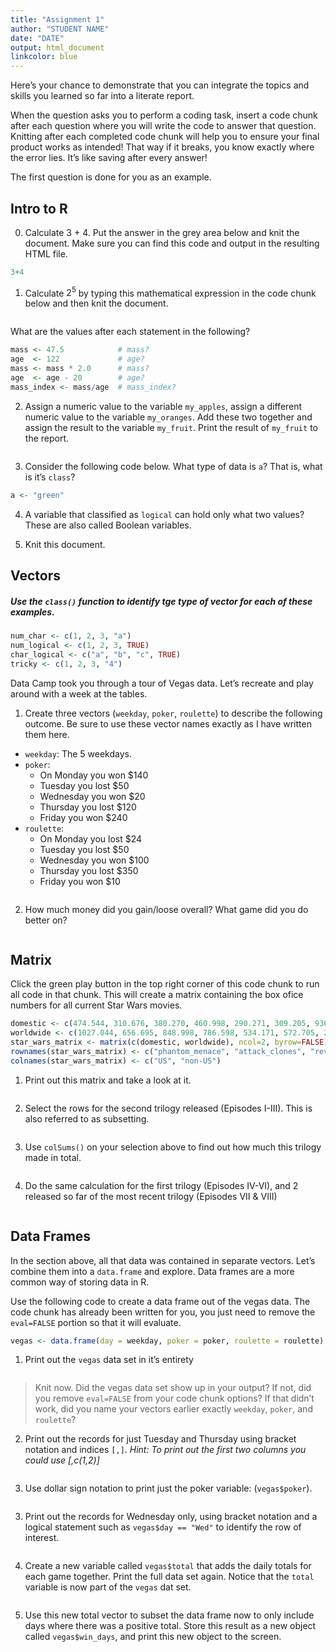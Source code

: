 ```yaml
---
title: "Assignment 1"
author: "STUDENT NAME"
date: "DATE"
output: html_document
linkcolor: blue
---
```


Here's your chance to demonstrate that you can integrate the topics and skills you learned so far into a literate report. 

When the question asks you to perform a coding task, insert a code chunk after each question where you will write the code to answer that question. Knitting after each completed code chunk will help you to ensure your final product works as intended! That way if it breaks, you know exactly where the error lies. It's like saving after every answer!

The first question is done for you as an example. 

## Intro to R

0. Calculate 3 + 4. Put the answer in the grey area below and knit the document. Make sure you can find this code and output in the resulting HTML file. 
```r
3+4
```


1. Calculate $2^5$ by typing this mathematical expression in the code chunk below and then knit the document. 
```r

```

What are the values after each statement in the following?

```r
mass <- 47.5            # mass?
age  <- 122             # age?
mass <- mass * 2.0      # mass?
age  <- age - 20        # age?
mass_index <- mass/age  # mass_index?
```




2. Assign a numeric value to the variable `my_apples`, assign a different numeric value to the variable `my_oranges`. Add these two together and assign the result to the variable `my_fruit`. Print the result of `my_fruit` to the report. 
```r

```

3. Consider the following code below. What type of data is `a`? That is, what is it's `class`? 
```r
a <- "green"
```


4. A variable that classified as `logical` can hold only what two values? These are also called Boolean variables. 


5. Knit this document. 


## Vectors


##### Use the `class()` function to identify tge type of vector for each of these examples. 

```r
num_char <- c(1, 2, 3, "a")
num_logical <- c(1, 2, 3, TRUE)
char_logical <- c("a", "b", "c", TRUE)
tricky <- c(1, 2, 3, "4")
```


Data Camp took you through a tour of Vegas data. Let's recreate and play around with a week at the tables. 

1. Create three vectors (`weekday`, `poker`, `roulette`) to describe the following outcome. Be sure to use these vector names exactly as I have written them here. 

* `weekday`: The 5 weekdays.
* `poker`: 
    - On Monday you won $140
    - Tuesday you lost $50
    - Wednesday you won $20
    - Thursday you lost $120
    - Friday you won $240
* `roulette`:
    - On Monday you lost $24
    - Tuesday you lost $50
    - Wednesday you won $100
    - Thursday you lost $350
    - Friday you won $10

```r

```

2. How much money did you gain/loose overall? What game did you do better on? 
```r

```



## Matrix

Click the green play button in the top right corner of this code chunk to run all code in that chunk. This will create a matrix containing the box ofice numbers for all current Star Wars movies. 

```r
domestic <- c(474.544, 310.676, 380.270, 460.998, 290.271, 309.205, 936.662, 321.282)
worldwide <- c(1027.044, 656.695, 848.998, 786.598, 534.171, 572.705, 2058.662, 635.282)
star_wars_matrix <- matrix(c(domestic, worldwide), ncol=2, byrow=FALSE)
rownames(star_wars_matrix) <- c("phantom_menace", "attack_clones", "reveng_sith", "new_hope", "empire_strikes", "return_jedi", "force_awakens", "last_jedi")
colnames(star_wars_matrix) <- c("US", "non-US")
```

1. Print out this matrix and take a look at it. 
```r

```


2. Select the rows for the second trilogy released (Episodes I-III). This is also referred to as subsetting.
```r

```

3. Use `colSums()` on your selection above to find out how much this trilogy made in total. 

```r

```

4. Do the same calculation for the first trilogy (Episodes IV-VI), and 2 released so far of the most recent trilogy (Episodes VII & VIII) 

```r

```



## Data Frames
In the section above, all that data was contained in separate vectors. Let's combine them into a `data.frame` and explore. Data frames are a more common way of storing data in R. 

Use the following code to create a data frame out of the vegas data. The code chunk has already been written for you, you just need to remove the `eval=FALSE` portion so that it will evaluate. 
```r
vegas <- data.frame(day = weekday, poker = poker, roulette = roulette)
```

1. Print out the `vegas` data set in it's entirety
```r

```

> Knit now. Did the vegas data set show up in your output? 
> If not, did you remove `eval=FALSE` from your code chunk options? 
> If that didn't work, did you name your vectors earlier exactly `weekday`, `poker`, and `roulette`?


2. Print out the records for just Tuesday and Thursday using bracket notation 
and indices `[,]`. _Hint: To print out the first two columns you could use [,c(1,2)]_
```r

```

3. Use dollar sign notation to print just the poker variable: (`vegas$poker`).
```r

```


3. Print out the records for Wednesday only, using bracket notation and a logical statement such
as `vegas$day == "Wed"` to identify the row of interest. 
```r

```


4. Create a new variable called `vegas$total` that adds the daily totals for each
game together. Print the full data set again. Notice that the `total` variable is now 
part of the `vegas` dat set. 
```r

```

5. Use this new total vector to subset the data frame now to only include days
where there was a positive total. Store this result as a new object called 
`vegas$win_days`, and print this new object to the screen. 
```r

```

